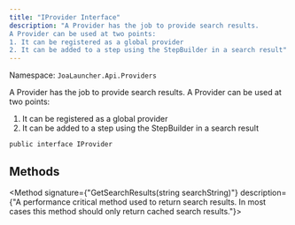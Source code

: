 ---
title: "IProvider Interface"
description: "A Provider has the job to provide search results.
A Provider can be used at two points:
1. It can be registered as a global provider
2. It can be added to a step using the StepBuilder in a search result"
---

Namespace: `JoaLauncher.Api.Providers`

A Provider has the job to provide search results.
A Provider can be used at two points:
1. It can be registered as a global provider
2. It can be added to a step using the StepBuilder in a search result

```CSharp
public interface IProvider
```

## Methods

<Method signature={"GetSearchResults(string searchString)"} description={"A performance critical method used to return search results. In most cases this method should only return cached search results."}></Method>
